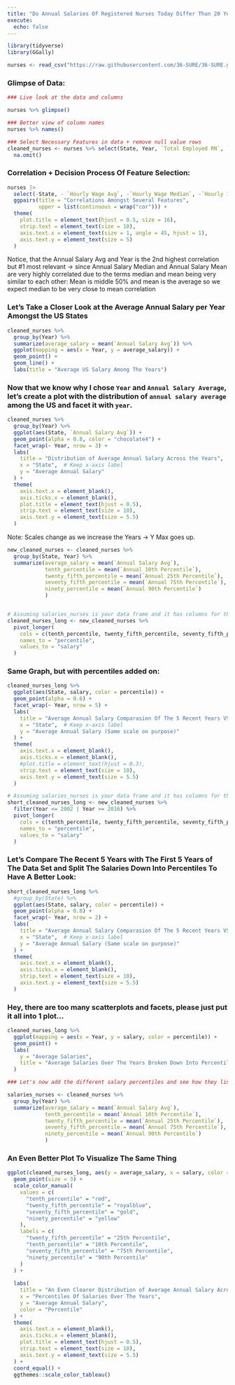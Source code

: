 ```yaml
---
title: "Do Annual Salaries Of Registered Nurses Today Differ Than 20 Years Ago?"
execute:
  echo: false
---
```


```r
library(tidyverse)
library(GGally)
```

```r
nurses <- read_csv("https://raw.githubusercontent.com/36-SURE/36-SURE.github.io/main/data/nurses.csv")
```

### Glimpse of Data:
```r
### Live look at the data and columns

nurses %>% glimpse()
```


```r
### Better view of column names
nurses %>% names()
```


```r
### Select Necessary Features in data + remove null value rows
cleaned_nurses <- nurses %>% select(State, Year, `Total Employed RN`, `Annual Salary Avg`, `Annual 10th Percentile`: `Annual 90th Percentile`) %>%
  na.omit()
```

### Correlation + Decision Process Of Feature Selection:

```r
nurses |> 
  select(-State, - `Hourly Wage Avg`, -`Hourly Wage Median`, -`Hourly 10th Percentile`: -`Yearly Total Employed (State)_Aggregate`) %>%
  ggpairs(title = "Correlations Amongst Several Features", 
          upper = list(continuous = wrap("cor"))) +
  theme(
    plot.title = element_text(hjust = 0.5, size = 16),
    strip.text = element_text(size = 10),
    axis.text.x = element_text(size = 1, angle = 45, hjust = 1),
    axis.text.y = element_text(size = 5)
  )
```

Notice, that the Annual Salary Avg and Year is the 2nd highest correlation but #1 most relevant -\> since Annual Salary Median and Annual Salary Mean are very highly correlated due to the terms median and mean being very similar to each other: Mean is middle 50% and mean is the average so we expect median to be very close to mean correlation

### Let's Take a Closer Look at the Average Annual Salary per Year Amongst the US States

```r
cleaned_nurses %>%
  group_by(Year) %>%
  summarize(average_salary = mean(`Annual Salary Avg`)) %>%
  ggplot(mapping = aes(x = Year, y = average_salary)) +
  geom_point() +
  geom_line() +
  labs(title = "Average US Salary Among The Years")
```

### Now that we know why I chose `Year` and `Annual Salary Average`, let's create a plot with the distribution of `annual salary average` among the US and facet it with `year`.

```r
cleaned_nurses %>%
  group_by(Year) %>%
  ggplot(aes(State, `Annual Salary Avg`)) +
  geom_point(alpha = 0.8, color = "chocolate4") +
  facet_wrap(~ Year, nrow = 3) +
  labs(
    title = "Distribution of Average Annual Salary Across the Years",
    x = "State",  # Keep x-axis label
    y = "Average Annual Salary"
  ) +
  theme(
    axis.text.x = element_blank(),
    axis.ticks.x = element_blank(),
    plot.title = element_text(hjust = 0.5),
    strip.text = element_text(size = 10),
    axis.text.y = element_text(size = 5.5)
  )

```

Note: Scales change as we increase the Years -\> Y Max goes up.

```r
new_cleaned_nurses <- cleaned_nurses %>%
  group_by(State, Year) %>%
  summarize(average_salary = mean(`Annual Salary Avg`), 
            tenth_percentile = mean(`Annual 10th Percentile`),
            twenty_fifth_percentile = mean(`Annual 25th Percentile`),
            seventy_fifth_percentile = mean(`Annual 75th Percentile`),
            ninety_percentile = mean(`Annual 90th Percentile`)
            )


# Assuming salaries_nurses is your data frame and it has columns for the different percentiles
cleaned_nurses_long <- new_cleaned_nurses %>%
  pivot_longer(
    cols = c(tenth_percentile, twenty_fifth_percentile, seventy_fifth_percentile, ninety_percentile),
    names_to = "percentile",
    values_to = "salary"
  )
```

### Same Graph, but with percentiles added on:

```r
cleaned_nurses_long %>%
  ggplot(aes(State, salary, color = percentile)) +
  geom_point(alpha = 0.6) +
  facet_wrap(~ Year, nrow = 5) +
  labs(
    title = "Average Annual Salary Comparasion Of The 5 Recent Years VS First 5 Years",
    x = "State",  # Keep x-axis label
    y = "Average Annual Salary (Same scale on purpose)"
  ) +
  theme(
    axis.text.x = element_blank(),
    axis.ticks.x = element_blank(),
    #plot.title = element_text(hjust = 0.3),
    strip.text = element_text(size = 10),
    axis.text.y = element_text(size = 5.5)
  )

```

```r

# Assuming salaries_nurses is your data frame and it has columns for the different percentiles
short_cleaned_nurses_long <- new_cleaned_nurses %>%
  filter(Year <= 2002 | Year >= 2016) %>%
  pivot_longer(
    cols = c(tenth_percentile, twenty_fifth_percentile, seventy_fifth_percentile, ninety_percentile),
    names_to = "percentile",
    values_to = "salary"
  )
```

### Let's Compare The Recent 5 Years with The First 5 Years of The Data Set and Split The Salaries Down Into Percentiles To Have A Better Look:

```r
short_cleaned_nurses_long %>%
  #group_by(State) %>%
  ggplot(aes(State, salary, color = percentile)) +
  geom_point(alpha = 0.8) +
  facet_wrap(~ Year, nrow = 2) +
  labs(
    title = "Average Annual Salary Comparasion Of The 5 Recent Years VS First 5 Years",
    x = "State",  # Keep x-axis label
    y = "Average Annual Salary (Same scale on purpose)"
  ) +
  theme(
    axis.text.x = element_blank(),
    axis.ticks.x = element_blank(),
    strip.text = element_text(size = 10),
    axis.text.y = element_text(size = 5.5)
  ) 

```

### Hey, there are too many scatterplots and facets, please just put it all into 1 plot...

```r
cleaned_nurses_long %>%
  ggplot(mapping = aes(x = Year, y = salary, color = percentile)) +
  geom_point() +
  labs(
    y = "Average Salaries",
    title = "Average Salaries Over The Years Broken Down Into Percentiles"
  ) 

```


```r
### Let's now add the different salary percentiles and see how they line up and are placed amongst the data

salaries_nurses <- cleaned_nurses %>%
  group_by(Year) %>%
  summarize(average_salary = mean(`Annual Salary Avg`), 
            tenth_percentile = mean(`Annual 10th Percentile`),
            twenty_fifth_percentile = mean(`Annual 25th Percentile`),
            seventy_fifth_percentile = mean(`Annual 75th Percentile`),
            ninety_percentile = mean(`Annual 90th Percentile`)
            )
```

### An Even Better Plot To Visualize The Same Thing

```r

ggplot(cleaned_nurses_long, aes(y = average_salary, x = salary, color = percentile)) +
  geom_point(size = 3) +
  scale_color_manual(
    values = c(
      "tenth_percentile" = "red",
      "twenty_fifth_percentile" = "royalblue",
      "seventy_fifth_percentile" = "gold",
      "ninety_percentile" = "yellow"
    ),
    labels = c(
      "twenty_fifth_percentile" = "25th Percentile",
      "tenth_percentile" = "10th Percentile",
      "seventy_fifth_percentile" = "75th Percentile",
      "ninety_percentile" = "90th Percentile"
    )
  ) +
 
  labs(
    title = "An Even Clearer Distribution of Average Annual Salary Across the Years",
    x = "Percentiles Of Salaries Over The Years",
    y = "Average Annual Salary",
    color = "Percentile"
  ) +
  theme(
    axis.text.x = element_blank(),
    axis.ticks.x = element_blank(),
    plot.title = element_text(hjust = 0.5),
    strip.text = element_text(size = 10),
    axis.text.y = element_text(size = 5.5)
  ) +
  coord_equal() +
  ggthemes::scale_color_tableau()
  


```

